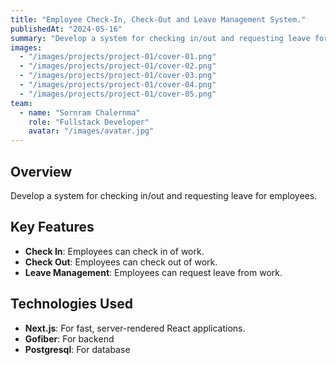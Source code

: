 ```yaml
---
title: "Employee Check-In, Check-Out and Leave Management System."
publishedAt: "2024-05-16"
summary: "Develop a system for checking in/out and requesting leave for employees."
images:
  - "/images/projects/project-01/cover-01.png"
  - "/images/projects/project-01/cover-02.png"
  - "/images/projects/project-01/cover-03.png"
  - "/images/projects/project-01/cover-04.png"
  - "/images/projects/project-01/cover-05.png"
team:
  - name: "Sornram Chalernma"
    role: "Fullstack Developer"
    avatar: "/images/avatar.jpg"
---
```


## Overview

Develop a system for checking in/out and requesting leave for employees.

## Key Features

- **Check In**: Employees can check in of work.
- **Check Out**: Employees can check out of work.
- **Leave Management**: Employees can request leave from work.

## Technologies Used

- **Next.js**: For fast, server-rendered React applications.
- **Gofiber**: For backend 
- **Postgresql**: For database 
